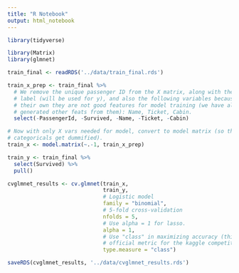 ```yaml
---
title: "R Notebook"
output: html_notebook
---
```


```r

library(tidyverse)

library(Matrix)
library(glmnet)

```

```r
train_final <- readRDS('../data/train_final.rds')
```

```r

train_x_prep <- train_final %>%
  # We remove the unique passenger ID from the X matrix, along with the Survived
  # label (will be used for y), and also the following variables because on
  # their own they are not good features for model training (we have already
  # generated other feats from them): Name, Ticket, Cabin.
  select(-PassengerId, -Survived, -Name, -Ticket, -Cabin)

# Now with only X vars needed for model, convert to model matrix (so that
# categoricals get dummified).
train_x <- model.matrix(~.-1, train_x_prep)

train_y <- train_final %>% 
  select(Survived) %>% 
  pull()

```

```r

cvglmnet_results <- cv.glmnet(train_x,
                              train_y,
                              # Logistic model
                              family = "binomial",
                              # 5-fold cross-validation
                              nfolds = 5,
                              # Use alpha = 1 for lasso.
                              alpha = 1,
                              # Use "class" in maximizing accuracy (this is the
                              # official metric for the kaggle competition).
                              type.measure = "class")

```

```r

saveRDS(cvglmnet_results, '../data/cvglmnet_results.rds')

```

